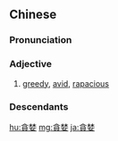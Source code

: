 {{also|贪婪}}
==Chinese==
{{zh-forms|s=贪婪}}

===Pronunciation===
{{zh-pron
|m=tānlán
|c=taam1 laam4
|h=pfs=thâm-làm
|md=tăng-làng
|mn=tham-lâm
|w=1thoe le
|mc=y
|oc=y
|cat=a
}}

===Adjective===
{{zh-adj}}

# [[greedy]], [[avid]], [[rapacious]]

===Descendants===
{{CJKV|貪婪|どんらん|j2=たんらん|탐람|tham lam}}

[[hu:貪婪]]
[[mg:貪婪]]
[[ja:貪婪]]